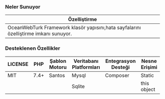 ### Neler Sunuyor

| Özelliştirme| 
|------|
|OceanWebTurk Framework klasör yapısını,hata sayfalarını özelliştirme imkanı sunuyor.|

### Desteklenen Özellikler

| LICENSE | PHP    |  Şablon Motoru | Veritabanı Platformları | Entegrasyon Desteği | Nesne Erişimi | 
| ------- | ----   | ------------- | ----------------------- | ------------------- | ------------- |
| MIT     | 7.4+   | Santos        | Mysql                   | Composer            | Static        |
| &nbsp;  | &nbsp; | &nbsp;        | Sqlite                  | &nbsp;              | <span class="type">this</span> object |
